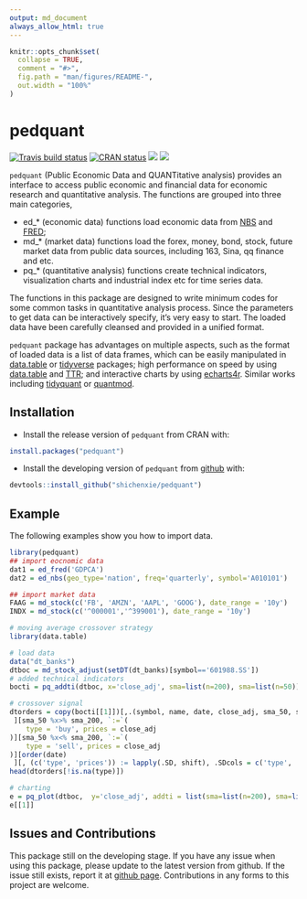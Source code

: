 ```yaml
---
output: md_document
always_allow_html: true
---
```


<!-- README.md is generated from README.Rmd. Please edit that file -->

```r
knitr::opts_chunk$set(
  collapse = TRUE,
  comment = "#>",
  fig.path = "man/figures/README-",
  out.width = "100%"
)
```
# pedquant

[![Travis build status](https://travis-ci.org/ShichenXie/pedquant.svg?branch=master)](https://travis-ci.org/ShichenXie/pedquant)
[![CRAN status](https://www.r-pkg.org/badges/version/pedquant)](https://cran.r-project.org/package=pedquant)
[![](http://cranlogs.r-pkg.org/badges/grand-total/pedquant)](https://cran.r-project.org/package=pedquant)
[![](http://cranlogs.r-pkg.org/badges/pedquant)](https://cran.r-project.org/package=pedquant)

`pedquant` (Public Economic Data and QUANTitative analysis) provides an interface to access public economic and financial data for economic research and quantitative analysis. The functions are grouped into three main categories, 

- ed_* (economic data) functions load economic data from [NBS](http://www.stats.gov.cn/) and [FRED](https://fred.stlouisfed.org/);
- md_* (market data) functions load the forex, money, bond, stock, future market data from public data sources, including 163, Sina, qq finance and etc.
- pq_* (quantitative analysis) functions create technical indicators, visualization charts and industrial index etc for time series data.

The functions in this package are designed to write minimum codes for some common tasks in quantitative analysis process. Since the parameters to get data can be interactively specify, it's very easy to start. The loaded data have been carefully cleansed and provided in a unified format. 

`pedquant` package has advantages on multiple aspects, such as the format of loaded data is a list of data frames, which can be easily manipulated in [data.table](https://rdatatable.gitlab.io/data.table) or [tidyverse](https://www.tidyverse.org) packages; high performance on speed by using [data.table](https://rdatatable.gitlab.io/data.table) and [TTR](https://github.com/joshuaulrich/TTR); and interactive charts by using [echarts4r](https://echarts4r.john-coene.com/). Similar works including [tidyquant](https://github.com/business-science/tidyquant) or [quantmod](https://github.com/joshuaulrich/quantmod). 

## Installation

- Install the release version of `pedquant` from CRAN with:
```r
install.packages("pedquant")
```


- Install the developing version of `pedquant` from [github](https://github.com/shichenXie/pedquant) with:
``` r
devtools::install_github("shichenxie/pedquant")
```

## Example

The following examples show you how to import data.

```r
library(pedquant)
## import eocnomic data
dat1 = ed_fred('GDPCA')
dat2 = ed_nbs(geo_type='nation', freq='quarterly', symbol='A010101')

## import market data
FAAG = md_stock(c('FB', 'AMZN', 'AAPL', 'GOOG'), date_range = '10y')
INDX = md_stock(c('^000001','^399001'), date_range = '10y')

# moving average crossover strategy
library(data.table)

# load data
data("dt_banks")
dtboc = md_stock_adjust(setDT(dt_banks)[symbol=='601988.SS'])
# added technical indicators
bocti = pq_addti(dtboc, x='close_adj', sma=list(n=200), sma=list(n=50))

# crossover signal 
dtorders = copy(bocti[[1]])[,.(symbol, name, date, close_adj, sma_50, sma_200)
 ][sma_50 %x>% sma_200, `:=`(
    type = 'buy', prices = close_adj
)][sma_50 %x<% sma_200, `:=`(
    type = 'sell', prices = close_adj
)][order(date)
 ][, (c('type', 'prices')) := lapply(.SD, shift), .SDcols = c('type', 'prices')]
head(dtorders[!is.na(type)])

# charting
e = pq_plot(dtboc,  y='close_adj', addti = list(sma=list(n=200), sma=list(n=50)), orders = dtorders[!is.na(type)])
e[[1]]
```
 

## Issues and Contributions
This package still on the developing stage. If you have any issue when using this package, please update to the latest version from github. If the issue still exists, report it at [github page](https://github.com/ShichenXie/pedquant/issues). Contributions in any forms to this project are welcome. 
